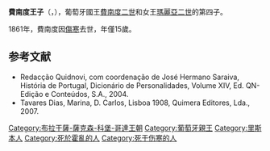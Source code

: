 {{noteTA
|G1=People
}}
{{Expand language|1=en|time=2020-10-21T14:23:41+00:00}}
{{Infobox royalty
| name         = 費南度王子
| image        = Infante D. Fernando (1856) - Francisco Augusto Gomes.png
| birth_date   = {{Birth date|1846|7|23|df=y}}
| birth_place  = {{flag|Kingdom of Portugal}}[[里斯本|里斯本]]
| death_date   = {{Death date and age|1861|11|6|1846|7|23|df=y}}
| death_place  = {{flag|Kingdom of Portugal}}里斯本
| burial_place = [[城外聖文生修道院|城外聖文生修道院]]
| house        = [[布拉干薩王朝|布拉干薩王朝]]
| father       = [[費南度二世_(葡萄牙)|費南度二世]]
| mother       = [[瑪麗亞二世_(葡萄牙)|瑪麗亞二世]]
| religion     = [[羅馬天主教|羅馬天主教]]
}}
'''費南度王子'''（{{lang-pt|Fernando}}，{{bd|1846年|7月23日|1861年|11月6日}}），葡萄牙國王[[費南度二世_(葡萄牙)|費南度二世]]和女王[[瑪麗亞二世_(葡萄牙)|瑪麗亞二世]]的第四子。

1861年，費南度因[[傷寒|傷寒]]去世，年僅15歲。

==参考文献==
{{Reflist}}
* Redacção Quidnovi, com coordenação de José Hermano Saraiva, História de Portugal, Dicionário de Personalidades, Volume XIV, Ed. QN-Edição e Conteúdos, S.A., 2004.
* Tavares Dias, Marina, D. Carlos, Lisboa 1908, Quimera Editores, Lda., 2007. {{ISBN|978-972-589-176-6}}

[[Category:布拉干薩-薩克森-科堡-哥達王朝|Category:布拉干薩-薩克森-科堡-哥達王朝]]
[[Category:葡萄牙親王|Category:葡萄牙親王]]
[[Category:里斯本人|Category:里斯本人]]
[[Category:死於霍亂的人|Category:死於霍亂的人]]
[[Category:死于伤寒的人|Category:死于伤寒的人]]